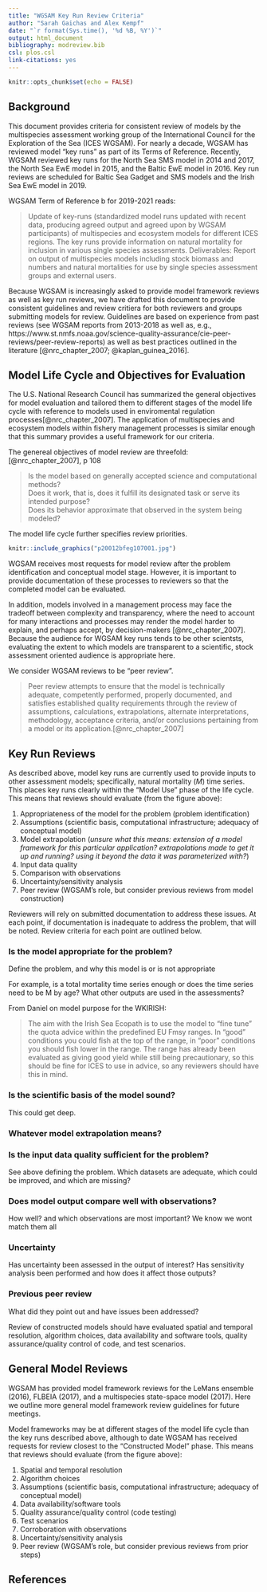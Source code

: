 ```yaml
---
title: "WGSAM Key Run Review Criteria"
author: "Sarah Gaichas and Alex Kempf"
date: "`r format(Sys.time(), '%d %B, %Y')`"
output: html_document
bibliography: modreview.bib
csl: plos.csl
link-citations: yes
---
```


```r
knitr::opts_chunk$set(echo = FALSE)
```

## Background

This document provides criteria for consistent review of models by the multispecies assessment working group of the International Council for the Exploration of the Sea (ICES WGSAM). For nearly a decade, WGSAM has reviewed model "key runs" as part of its Terms of Reference. Recently, WGSAM reviewed key runs for the North Sea SMS model in 2014 and 2017, the North Sea EwE model in 2015, and the Baltic EwE model in 2016. Key run reviews are scheduled for Baltic Sea Gadget and SMS models and the Irish Sea EwE model in 2019. 

WGSAM Term of Reference b for 2019-2021 reads:

>Update of key-runs (standardized model runs updated with recent data, producing agreed output and agreed upon by WGSAM participants) of multispecies and ecosystem models for different ICES regions. The key runs provide information on natural mortality for inclusion in various single species assessments. Deliverables: Report on output of multispecies models including stock biomass and numbers and natural mortalities for use by single species assessment groups and external users.

Because WGSAM is increasingly asked to provide model framework reviews as well as key run reviews, we have drafted this document to provide consistent guidelines and review critiera for both reviewers and groups submitting models for review. Guidelines are based on experience from past reviews (see WGSAM reports from 2013-2018 as well as, e.g., https://www.st.nmfs.noaa.gov/science-quality-assurance/cie-peer-reviews/peer-review-reports) as well as best practices outlined in the literature [@nrc_chapter_2007; @kaplan_guinea_2016].

## Model Life Cycle and Objectives for Evaluation

The U.S. National Research Council has summarized the general objectives for model evaluation and tailored them to different stages of the model life cycle with reference to models used in enviromental regulation processes[@nrc_chapter_2007]. The application of multispecies and ecosystem models within fishery management processes is similar enough that this summary provides a useful framework for our criteria. 

The genereal objectives of model review are threefold:[@nrc_chapter_2007], p 108

>Is the model based on generally accepted science and computational methods?  
Does it work, that is, does it fulfill its designated task or serve its intended purpose?  
Does its behavior approximate that observed in the system being modeled?  

The model life cycle further specifies review priorities. 

```r
knitr::include_graphics("p20012bfeg107001.jpg")
```

WGSAM receives most requests for model review after the problem identification and conceptual model stage. However, it is important to provide documentation of these processes to reviewers so that the completed model can be evaluated. 

In addition, models involved in a management process may face the tradeoff between complexity and transparency, where the need to account for many interactions and processes may render the model harder to explain, and perhaps accept, by decision-makers [@nrc_chapter_2007]. Because the audience for WGSAM key runs tends to be other scientsts, evaluating the extent to which models are transparent to a scientific, stock assessment oriented audience is appropriate here.

We consider WGSAM reviews to be "peer review".

>Peer review attempts to ensure that the model is technically adequate, competently performed, properly documented, and satisfies established quality requirements through the review of assumptions, calculations, extrapolations, alternate interpretations, methodology, acceptance criteria, and/or conclusions pertaining from a model or its application.[@nrc_chapter_2007]

## Key Run Reviews

As described above, model key runs are currently used to provide inputs to other assessment models; specifically, natural mortality ($M$) time series. This places key runs clearly within the "Model Use" phase of the life cycle. This means that reviews should evaluate (from the figure above):

1. Appropriateness of the model for the problem (problem identification)
1. Assumptions (scientific basis, computational infrastructure; adequacy of conceptual model)
1. Model extrapolation (*unsure what this means: extension of a model framework for this particular application? extrapolations made to get it up and running? using it beyond the data it was parameterized with?*)
1. Input data quality
1. Comparison with observations
1. Uncertainty/sensitivity analysis
1. Peer review (WGSAM's role, but consider previous reviews from model construction)

Reviewers will rely on submitted documentation to address these issues. At each point, if documentation is inadequate to address the problem, that will be noted. Review criteria for each point are outlined below.

### Is the model appropriate for the problem?

Define the problem, and why this model is or is not appropriate

For example, is a total mortality time series enough or does the time series need to be M by age? What other outputs are used in the assessments?

From Daniel on model purpose for the WKIRISH:

>The aim with the Irish Sea Ecopath is to use the model to “fine tune” the quota advice within the predefined EU Fmsy ranges. In “good” conditions you could fish at the top of the range, in “poor” conditions you should fish lower in the range. The range has already been evaluated as giving good yield while still being precautionary, so this should be fine for ICES to use in advice, so any reviewers should have this in mind.

### Is the scientific basis of the model sound?

This could get deep.

### Whatever model extrapolation means?



### Is the input data quality sufficient for the problem?

See above defining the problem. Which datasets are adequate, which could be improved, and which are missing?

### Does model output compare well with observations?

How well? and which observations are most important? We know we wont match them all

### Uncertainty

Has uncertainty been assessed in the output of interest? Has sensitivity analysis been performed and how does it affect those outputs?

### Previous peer review

What did they point out and have issues been addressed?

Review of constructed models should have evaluated spatial and temporal resolution, algorithm choices, data availability and software tools, quality assurance/quality control of code, and test scenarios.

## General Model Reviews

WGSAM has provided model framework reviews for the LeMans ensemble (2016), FLBEIA (2017), and a multispecies state-space model (2017). Here we outline more general model framework review guidelines for future meetings.

Model frameworks may be at different stages of the model life cycle than the key runs described above, although to date WGSAM has received requests for review closest to the "Constructed Model" phase. This means that reviews should evaluate (from the figure above):

1. Spatial and temporal resolution
1. Algorithm choices
1. Assumptions (scientific basis, computational infrastructure; adequacy of conceptual model)
1. Data availability/software tools
1. Quality assurance/quality control (code testing)
1. Test scenarios
1. Corroboration with observations
1. Uncertainty/sensitivity analysis
1. Peer review (WGSAM's role, but consider previous reviews from prior steps)

## References




